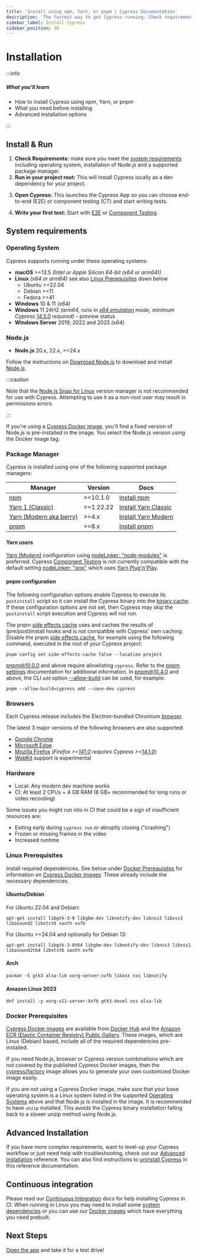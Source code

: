 ```yaml
---
title: 'Install using npm, Yarn, or pnpm | Cypress Documentation'
description: 'The fastest way to get Cypress running. Check requirements, install it in your project, and start testing today.'
sidebar_label: Install Cypress
sidebar_position: 30
---
```


<ProductHeading product="app" />

# Installation

:::info

##### <Icon name="question-circle" color="#4BBFD2" /> What you'll learn

- How to install Cypress using npm, Yarn, or pnpm
- What you need before installing
- Advanced installation options

:::

## Install & Run

1. **Check Requirements:** make sure you meet the [system requirements](#System-requirements) including
   operating system, installation of Node.js and a supported package manager.
2. **Run in your project root:** This will install Cypress locally as a dev dependency for your project.

<CypressInstallCommands />

3. **Open Cypress:** This launches the Cypress App so you can choose end-to-end (E2E) or component testing (CT) and start writing tests.

<CypressOpenCommands />

4. **Write your first test:** Start with [E2E](/app/end-to-end-testing/writing-your-first-end-to-end-test) or [Component Testing](/app/component-testing/get-started).

## System requirements

### Operating System

Cypress supports running under these operating systems:

- **macOS** >=13.5 _(Intel or Apple Silicon 64-bit (x64 or arm64))_
- **Linux** _(x64 or arm64)_ see also [Linux Prerequisites](#Linux-Prerequisites) down below
  - Ubuntu >=22.04
  - Debian >=11
  - Fedora >=41
- **Windows** 10 & 11 _(x64)_
- **Windows** 11 24H2 _(arm64, runs in [x64 emulation](https://learn.microsoft.com/en-us/windows/arm/apps-on-arm-x86-emulation) mode, minimum Cypress [14.5.0](/app/references/changelog#14-5-0) required)_ - preview status
- **Windows Server** 2019, 2022 and 2025 _(x64)_

### Node.js

- **Node.js** 20.x, 22.x, >=24.x

Follow the instructions on [Download Node.js](https://nodejs.org/en/download/) to download and install [Node.js](https://nodejs.org/).

:::caution

Note that the [Node.js Snap for Linux](https://github.com/nodejs/snap) version manager is not recommended for use with Cypress.
Attempting to use it as a non-root user may result in permissions errors.

:::

If you're using a [Cypress Docker image](../continuous-integration/overview#Cypress-Docker-variants), you'll find a fixed version of Node.js is pre-installed in the image. You select the Node.js version using the Docker image tag.

### Package Manager

Cypress is installed using one of the following supported package managers:

| Manager                                          | Version   | Docs                                                                             |
| ------------------------------------------------ | --------- | -------------------------------------------------------------------------------- |
| [npm](https://docs.npmjs.com/)                   | >=10.1.0  | [Install npm](https://docs.npmjs.com/downloading-and-installing-node-js-and-npm) |
| [Yarn 1 (Classic)](https://classic.yarnpkg.com/) | >=1.22.22 | [Install Yarn Classic](https://classic.yarnpkg.com/en/docs/install)              |
| [Yarn (Modern aka berry)](https://yarnpkg.com/)  | >=4.x     | [Install Yarn Modern](https://yarnpkg.com/getting-started/install)               |
| [pnpm](https://pnpm.io/)                         | >=8.x     | [Install pnpm](https://pnpm.io/installation)                                     |

#### Yarn users

[Yarn (Modern)](https://yarnpkg.com/) configuration using [nodeLinker: "node-modules"](https://yarnpkg.com/configuration/yarnrc#nodeLinker)
is preferred. Cypress [Component Testing](/app/core-concepts/testing-types#What-is-Component-Testing) is not currently compatible with the default setting [nodeLinker: "pnp"](https://yarnpkg.com/configuration/yarnrc#nodeLinker) which uses [Yarn Plug'n'Play](https://yarnpkg.com/features/pnp).

#### pnpm configuration

The following configuration options enable Cypress to execute its `postinstall` script so it can install the Cypress binary into the [binary cache](/app/references/advanced-installation#Binary-cache).
If these configuration options are not set, then Cypress may skip the `postinstall` script execution and Cypress will not run.

The pnpm [side effects cache](https://pnpm.io/settings#sideeffectscache) uses and caches the results of (pre/post)install hooks and is not compatible with Cypress' own caching.
Disable the pnpm [side effects cache](https://pnpm.io/settings#sideeffectscache), for example using the following command, executed in the root of your Cypress project:

```shell
pnpm config set side-effects-cache false --location project
```

[pnpm@10.0.0](https://github.com/pnpm/pnpm/releases/tag/v10.0.0) and above require allowlisting `cypress`.
Refer to the [pnpm settings](https://pnpm.io/settings) documentation for additional information.
In [pnpm@10.4.0](https://github.com/pnpm/pnpm/releases/tag/v10.4.0) and above, the CLI `add` option [--allow-build](https://pnpm.io/cli/add#--allow-build) can be used, for example:

```shell
pnpm --allow-build=cypress add --save-dev cypress
```

### Browsers

Each Cypress release includes the Electron-bundled Chromium [browser](/app/references/launching-browsers#Electron-Browser).

The latest 3 major versions of the following browsers are also supported:

- [Google Chrome](/app/references/launching-browsers#Chrome-Browsers)
- [Microsoft Edge](/app/references/launching-browsers#Edge-Browsers)
- [Mozilla Firefox](/app/references/launching-browsers#Firefox-Browsers) (_Firefox >=[141.0](https://developer.mozilla.org/en-US/docs/Mozilla/Firefox/Releases/141) requires Cypress >=[14.1.0](https://docs.cypress.io/app/references/changelog#14-1-0)_)
- [WebKit](https://docs.cypress.io/app/references/launching-browsers#WebKit-Experimental) support is experimental

### Hardware

- Local: Any modern dev machine works
- CI: At least 2 CPUs + 4 GB RAM (8 GB+ recommended for long runs or video recording)

Some issues you might run into in CI that could be a sign of insufficient resources are:

- Exiting early during `cypress run` or abruptly closing ("crashing")
- Frozen or missing frames in the video
- Increased runtime

### Linux Prerequisites

Install required dependencies. See below under [Docker Prerequisites](#Docker-Prerequisites) for information on [Cypress Docker images](https://github.com/cypress-io/cypress-docker-images). These already include the necessary dependencies.

#### Ubuntu/Debian

For Ubuntu 22.04 and Debian:

```shell
apt-get install libgtk-3-0 libgbm-dev libnotify-dev libnss3 libxss1 libasound2 libxtst6 xauth xvfb
```

For Ubuntu >=24.04 and optionally for Debian 13:

```shell
apt-get install libgtk-3-0t64 libgbm-dev libnotify-dev libnss3 libxss1 libasound2t64 libxtst6 xauth xvfb
```

#### Arch

```shell
pacman -S gtk3 alsa-lib xorg-server-xvfb libxss nss libnotify
```

#### Amazon Linux 2023

```shell
dnf install -y xorg-x11-server-Xvfb gtk3-devel nss alsa-lib
```

### Docker Prerequisites

[Cypress Docker images](../continuous-integration/overview#Cypress-Docker-variants) are available from
[Docker Hub](https://hub.docker.com/u/cypress) and the
[Amazon ECR (Elastic Container Registry) Public Gallery](https://gallery.ecr.aws/cypress-io).
These images, which are Linux (Debian) based, include all of the required dependencies pre-installed.

If you need Node.js, browser or Cypress version combinations which are not covered by the published Cypress Docker images,
then the [cypress/factory](https://github.com/cypress-io/cypress-docker-images/tree/master/factory) image
allows you to generate your own customized Docker image easily.

If you are not using a Cypress Docker image, make sure that your base operating system is a Linux system listed in the supported
[Operating Systems](#Operating-System) above and that Node.js is installed in the image.
It is recommended to have `unzip` installed. This avoids the Cypress binary installation falling back to a slower unzip method using Node.js.

## <Icon name="cog" /> Advanced Installation

If you have more complex requirements, want to level-up your Cypress workflow or
just need help with troubleshooting, check out our
[Advanced Installation](/app/references/advanced-installation) reference.
You can also find instructions to [uninstall Cypress](/app/references/advanced-installation#Uninstall-Cypress) in this reference documentation.

## <Icon name="sync-alt" /> Continuous integration

Please read our
[Continuous Integration](/app/continuous-integration/overview) docs for
help installing Cypress in CI. When running in Linux you may need to install some
[system dependencies](#Linux-Prerequisites)
or you can use our [Docker images](#Docker-Prerequisites) which have everything you
need prebuilt.

## Next Steps

[Open the app](/app/get-started/open-the-app) and take it for a test drive!
